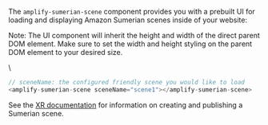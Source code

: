 The `amplify-sumerian-scene` component provides you with a prebuilt UI for loading and displaying Amazon Sumerian scenes inside of your website:

<Callout>

Note: The UI component will inherit the height and width of the direct parent DOM element. Make sure to set the width and height styling on the parent DOM element to your desired size.

</Callout>
\


```javascript
// sceneName: the configured friendly scene you would like to load
<amplify-sumerian-scene sceneName="scene1"></amplify-sumerian-scene>
```


See the [XR documentation](/lib/xr/getting-started) for information on creating and publishing a Sumerian scene.